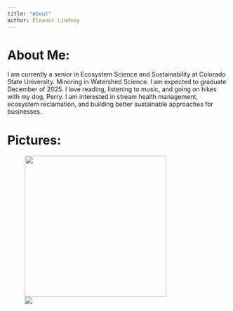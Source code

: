```yaml
---
title: "About"
author: Eleanor Lindsey
---
```


# About Me:

I am currently a senior in Ecosystem Science and Sustainability at Colorado State University. Minoring in Watershed Science. I am expected to graduate December of 2025. I love reading, listening to music, and going on hikes with my dog, Perry. I am interested in stream health management, ecosystem reclamation, and building better sustainable approaches for businesses.

# Pictures:

![![](media/Perry%20Small.jpeg)](media/Rocky-Mountain.JPG){fig-align="center" width="322"}
